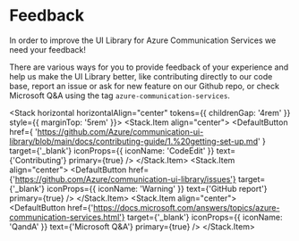 
<Meta id="feedback" title="Feedback" />

# Feedback

In order to improve the UI Library for Azure Communication Services we need your feedback!

There are various ways for you to provide feedback of your experience and help us make the UI Library better,
like contributing directly to our code base, report an issue or ask for new feature on our Github repo, or check
Microsoft Q&A using the tag `azure-communication-services`.

<Stack horizontal horizontalAlign="center" tokens={{ childrenGap: '4rem' }} style={{ marginTop: '5rem' }}>
  <Stack.Item align="center">
    <DefaultButton
      href={
        'https://github.com/Azure/communication-ui-library/blob/main/docs/contributing-guide/1.%20getting-set-up.md'
      }
      target={'_blank'}
      iconProps={{ iconName: 'CodeEdit' }}
      text={'Contributing'}
      primary={true}
    />
  </Stack.Item>
  <Stack.Item align="center">
    <DefaultButton
      href={'https://github.com/Azure/communication-ui-library/issues'}
      target={'_blank'}
      iconProps={{ iconName: 'Warning' }}
      text={'GitHub report'}
      primary={true}
    />
  </Stack.Item>
  <Stack.Item align="center">
    <DefaultButton
      href={'https://docs.microsoft.com/answers/topics/azure-communication-services.html'}
      target={'_blank'}
      iconProps={{ iconName: 'QandA' }}
      text={'Microsoft Q&A'}
      primary={true}
    />
  </Stack.Item>
</Stack>
